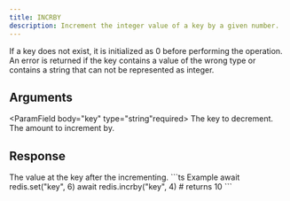 ```yaml
---
title: INCRBY
description: Increment the integer value of a key by a given number.
---
```


If a key does not exist, it is initialized as 0 before performing the operation. An error is returned if the key contains a value of the wrong type or contains a string that can not be represented as integer.

## Arguments

<ParamField body="key" type="string"required>
The key to decrement.
</ParamField>
<ParamField body="incrementBy" type="integer" required>
The amount to increment by.
</ParamField>


## Response

<ResponseField  type="integer" required>
The value at the key after the incrementing.
</ResponseField>

<RequestExample>
```ts Example
await redis.set("key", 6)
await redis.incrby("key", 4)
# returns 10
```
</RequestExample>